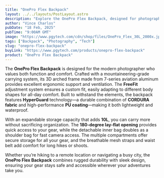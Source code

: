 ```yaml
---
title: "OnePro Flex Backpack"
layout: ../../layouts/PostLayout.astro
description: "Explore the OnePro Flex Backpack, designed for photographers seeking rugged durability, comfort, and organization on the go."
author: "Vince Charlos"
pubDate: "18 Feb, 2025"
pubTime: "9:00AM GMT"
image: "https://www.pgytech.com/cdn/shop/files/OnePro_Flex_30L_2000x.jpg?v=1723029968"
tags: ["Backpack", "Photography", "Tech"]
slug: "onepro-flex-backpack"
buyLink: "https://www.pgytech.com/products/onepro-flex-backpack"
product: "OnePro Flex Backpack"
---
```


The **OnePro Flex Backpack** is designed for the modern photographer who values both function and comfort. Crafted with a mountaineering-grade carrying system, its 3D arched frame made from 7-series aviation aluminum provides excellent ergonomic support and ventilation. The **FreeFit** adjustment system ensures a custom fit, easily adapting to different body shapes for all-day comfort. Built to withstand the elements, the backpack features **HyperGuard** technology—a durable combination of **CORDURA fabric** and high-performance **PU coating**—making it both lightweight and waterproof.

With an expandable storage capacity that adds **10L**, you can carry more without sacrificing organization. The **180-degree lay-flat opening** provides quick access to your gear, while the detachable inner bag doubles as a shoulder bag for fast camera access. The multiple compartments offer secure storage for all your gear, and the breathable mesh straps and waist belt add comfort for long hikes or shoots.

Whether you’re hiking to a remote location or navigating a busy city, the **OnePro Flex Backpack** combines rugged durability with sleek design, ensuring your gear stays safe and accessible wherever your adventures take you.
